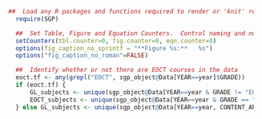 ```r
  ##  Load any R packages and functions required to render or 'knit' report.
	require(SGP)

	##  Set Table, Figure and Equation Counters.  Control naming and numbering conventions.
	setCounters(tbl.counter=0, fig.counter=0, eqn.counter=0)
	options(fig_caption_no_sprintf = "**Figure %s:**   %s")
	options("fig_caption_no_roman"=FALSE)

	##  Identify whether or not there are EOCT courses in the data
	eoct.tf <- any(grepl("EOCT", sgp_object@Data[YEAR==year]$GRADE))
	if (eoct.tf) {
		GL_subjects <- unique(sgp_object@Data[YEAR==year & GRADE != "EOCT", CONTENT_AREA])
		EOCT_subjects <- unique(sgp_object@Data[YEAR==year & GRADE == "EOCT", CONTENT_AREA])
	} else GL_subjects <- unique(sgp_object@Data[YEAR==year, CONTENT_AREA])
```
